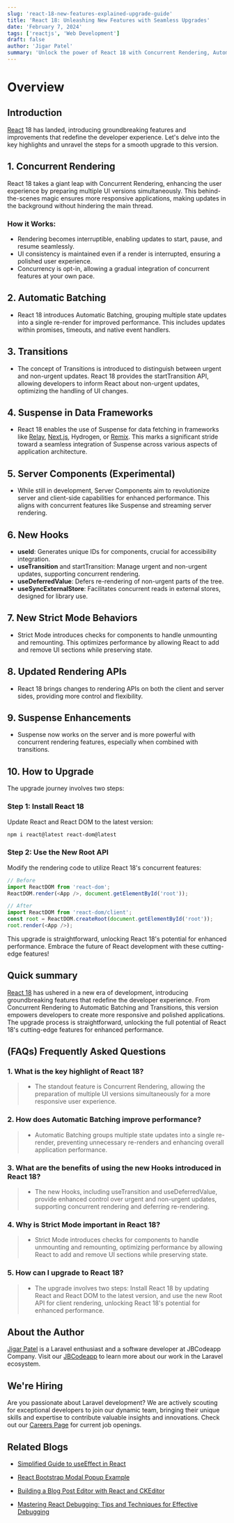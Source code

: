```yaml
---
slug: 'react-18-new-features-explained-upgrade-guide'
title: 'React 18: Unleashing New Features with Seamless Upgrades'
date: 'February 7, 2024'
tags: ['reactjs', 'Web Development']
draft: false
author: 'Jigar Patel'
summary: 'Unlock the power of React 18 with Concurrent Rendering, Automatic Batching, and more! Seamlessly upgrade for enhanced performance. Your guide to the future of React development!'
---
```


# Overview

<TOCInline
  toc={props.toc}
  exclude="Overview"
  toHeading={2}
  defaultimage="react-18-new-features-explained-upgrade-guide"
/>

## Introduction

[React](https://react.dev/) 18 has landed, introducing groundbreaking features and improvements that redefine the developer experience. Let's delve into the key highlights and unravel the steps for a smooth upgrade to this version.

## 1. Concurrent Rendering

React 18 takes a giant leap with Concurrent Rendering, enhancing the user experience by preparing multiple UI versions simultaneously. This behind-the-scenes magic ensures more responsive applications, making updates in the background without hindering the main thread.

### How it Works:

- Rendering becomes interruptible, enabling updates to start, pause, and resume seamlessly.
- UI consistency is maintained even if a render is interrupted, ensuring a polished user experience.
- Concurrency is opt-in, allowing a gradual integration of concurrent features at your own pace.

## 2. Automatic Batching

- React 18 introduces Automatic Batching, grouping multiple state updates into a single re-render for improved performance. This includes updates within promises, timeouts, and native event handlers.

## 3. Transitions

- The concept of Transitions is introduced to distinguish between urgent and non-urgent updates. React 18 provides the startTransition API, allowing developers to inform React about non-urgent updates, optimizing the handling of UI changes.

## 4. Suspense in Data Frameworks

- React 18 enables the use of Suspense for data fetching in frameworks like [Relay](https://relay.dev/), [Next.js](https://nextjs.org/), Hydrogen, or [Remix](https://remix.run/). This marks a significant stride toward a seamless integration of Suspense across various aspects of application architecture.

## 5. Server Components (Experimental)

- While still in development, Server Components aim to revolutionize server and client-side capabilities for enhanced performance. This aligns with concurrent features like Suspense and streaming server rendering.

## 6. New Hooks

- **useId**: Generates unique IDs for components, crucial for accessibility integration.
- **useTransition** and startTransition: Manage urgent and non-urgent updates, supporting concurrent rendering.
- **useDeferredValue**: Defers re-rendering of non-urgent parts of the tree.
- **useSyncExternalStore**: Facilitates concurrent reads in external stores, designed for library use.

## 7. New Strict Mode Behaviors

- Strict Mode introduces checks for components to handle unmounting and remounting. This optimizes performance by allowing React to add and remove UI sections while preserving state.

## 8. Updated Rendering APIs

- React 18 brings changes to rendering APIs on both the client and server sides, providing more control and flexibility.

## 9. Suspense Enhancements

- Suspense now works on the server and is more powerful with concurrent rendering features, especially when combined with transitions.

## 10. How to Upgrade

The upgrade journey involves two steps:

### Step 1: Install React 18

Update React and React DOM to the latest version:

```bash
npm i react@latest react-dom@latest
```

### Step 2: Use the New Root API

Modify the rendering code to utilize React 18's concurrent features:

```javascript
// Before
import ReactDOM from 'react-dom';
ReactDOM.render(<App />, document.getElementById('root'));

// After
import ReactDOM from 'react-dom/client';
const root = ReactDOM.createRoot(document.getElementById('root'));
root.render(<App />);
```

This upgrade is straightforward, unlocking React 18's potential for enhanced performance. Embrace the future of React development with these cutting-edge features!

## Quick summary

[React 18](https://legacy.reactjs.org/blog/2022/03/29/react-v18.html) has ushered in a new era of development, introducing groundbreaking features that redefine the developer experience. From Concurrent Rendering to Automatic Batching and Transitions, this version empowers developers to create more responsive and polished applications. The upgrade process is straightforward, unlocking the full potential of React 18's cutting-edge features for enhanced performance.

## (FAQs) Frequently Asked Questions

### 1. What is the key highlight of React 18?

> - The standout feature is Concurrent Rendering, allowing the preparation of multiple UI versions simultaneously for a more responsive user experience.

### 2. How does Automatic Batching improve performance?

> - Automatic Batching groups multiple state updates into a single re-render, preventing unnecessary re-renders and enhancing overall application performance.

### 3. What are the benefits of using the new Hooks introduced in React 18?

> - The new Hooks, including useTransition and useDeferredValue, provide enhanced control over urgent and non-urgent updates, supporting concurrent rendering and deferring re-rendering.

### 4. Why is Strict Mode important in React 18?

> - Strict Mode introduces checks for components to handle unmounting and remounting, optimizing performance by allowing React to add and remove UI sections while preserving state.

### 5. How can I upgrade to React 18?

> - The upgrade involves two steps: Install React 18 by updating React and React DOM to the latest version, and use the new Root API for client rendering, unlocking React 18's potential for enhanced performance.

## About the Author

[Jigar Patel](https://expertlaravel.com) is a Laravel enthusiast and a software developer at JBCodeapp Company. Visit our [JBCodeapp](https://jbcodeapp.com) to learn more about our work in the Laravel ecosystem.

## We're Hiring

Are you passionate about Laravel development? We are actively scouting for exceptional developers to join our dynamic team, bringing their unique skills and expertise to contribute valuable insights and innovations. Check out our [Careers Page](https://jbcodeapp.com/career) for current job openings.

## Related Blogs

- [Simplified Guide to useEffect in React](simplified-guide-to-useeffect-in-react)

- [React Bootstrap Modal Popup Example](react-bootstrap-modal-example)

- [Building a Blog Post Editor with React and CKEditor](react-ckeditor-blog-editor)

- [Mastering React Debugging: Tips and Techniques for Effective Debugging](react-debugging-tips-and-techniques)
